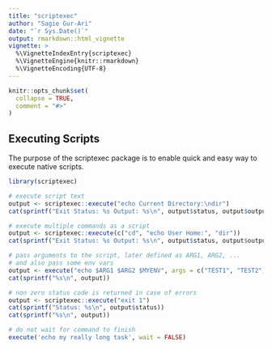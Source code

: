 ```yaml
---
title: "scriptexec"
author: "Sagie Gur-Ari"
date: "`r Sys.Date()`"
output: rmarkdown::html_vignette
vignette: >
  %\VignetteIndexEntry{scriptexec}
  %\VignetteEngine{knitr::rmarkdown}
  %\VignetteEncoding{UTF-8}
---
```


```r
knitr::opts_chunk$set(
  collapse = TRUE,
  comment = "#>"
)
```

## Executing Scripts

The purpose of the scriptexec package is to enable quick and easy way to execute native scripts.

```r
library(scriptexec)

# execute script text
output <- scriptexec::execute("echo Current Directory:\ndir")
cat(sprintf("Exit Status: %s Output: %s\n", output$status, output$output))

# execute multiple commands as a script
output <- scriptexec::execute(c("cd", "echo User Home:", "dir"))
cat(sprintf("Exit Status: %s Output: %s\n", output$status, output$output))

# pass arguments to the script, later defined as ARG1, ARG2, ...
# and also pass some env vars
output <- execute("echo $ARG1 $ARG2 $MYENV", args = c("TEST1", "TEST2"), env = c("MYENV=TEST3"))
cat(sprintf("%s\n", output))

# non zero status code is returned in case of errors
output <- scriptexec::execute("exit 1")
cat(sprintf("Status: %s\n", output$status))
cat(sprintf("%s\n", output))

# do not wait for command to finish
execute('echo my really long task', wait = FALSE)
```
